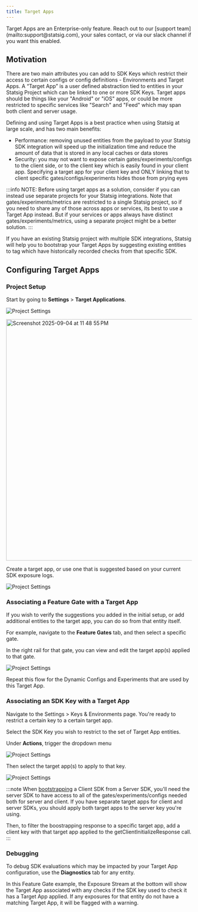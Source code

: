 ```yaml
---
title: Target Apps
---
```


<Info>
Target Apps are an Enterprise-only feature. Reach out to our [support team](mailto:support@statsig.com), your sales contact, or via our slack channel if you want this enabled.
</Info>

## Motivation

There are two main attributes you can add to SDK Keys which restrict their access to certain configs or config definitions - Environments and Target Apps. A “Target App” is a user defined abstraction tied to entities in your Statsig Project which can be linked to one or more SDK Keys.
Target apps should be things like your "Android" or "iOS" apps, or could be more restricted to specific services like "Search" and "Feed" which may span both client and server usage.

Defining and using Target Apps is a best practice when using Statsig at large scale, and has two main benefits:

- Performance: removing unused entities from the payload to your Statsig SDK integration will speed up the initialization time and reduce the amount of data that is stored in any local caches or data stores
- Security: you may not want to expose certain gates/experiments/configs to the client side, or to the client key which is easily found in your client app. Specifying a target app for your client key and ONLY linking that to client specific gates/configs/experiments hides those from prying eyes

:::info
NOTE: Before using target apps as a solution, consider if you can instead use separate projects for your Statsig integrations. Note that gates/experiments/metrics are restricted to a single Statsig project, so if you need to share any of those across apps or services, its best to use a Target App instead. But if your services or apps always have distinct gates/experiments/metrics, using a separate project might be a better solution.
:::

If you have an existing Statsig project with multiple SDK integrations, Statsig will help you to bootstrap your Target Apps by suggesting existing entities to tag which have historically recorded checks from that specific SDK.

## Configuring Target Apps

### Project Setup

Start by going to **Settings** > **Target Applications**.

![Project Settings](/img/target_apps/settings.png)

<img
  width="1485"
  height="654"
  alt="Screenshot 2025-09-04 at 11 48 55 PM"
  src="https://github.com/user-attachments/assets/c359c25c-dead-44c4-8c1f-dd8cefb24929"
/>

Create a target app, or use one that is suggested based on your current SDK exposure logs.

![Project Settings](/img/target_apps/add.png)

### Associating a Feature Gate with a Target App

If you wish to verify the suggestions you added in the initial setup, or add additional entities to the target app, you can do so from that entity itself.

For example, navigate to the **Feature Gates** tab, and then select a specific gate.

In the right rail for that gate, you can view and edit the target app(s) applied to that gate.

![Project Settings](/img/target_apps/gate.png)

Repeat this flow for the Dynamic Configs and Experiments that are used by this Target App.

### Associating an SDK Key with a Target App

Navigate to the Settings > Keys & Environments page. You're ready to restrict a certain key to a certain target app.

Select the SDK Key you wish to restrict to the set of Target App entities.

Under **Actions**, trigger the dropdown menu

![Project Settings](/img/target_apps/keys.png)

Then select the target app(s) to apply to that key.

![Project Settings](/img/target_apps/apply.png)

:::note
When [bootstrapping](/client/concepts/initialize#2-bootstrap-initialization) a Client SDK from a Server SDK, you'll need the server SDK to have access to all of the gates/experiments/configs needed both for server and client. If you have separate target apps for client and server SDKs, you should apply both target apps to the server key you're using.

Then, to filter the boostrapping response to a specific target app, add a client key with that target app applied to the getClientInitializeResponse call.
:::

### Debugging

To debug SDK evaluations which may be impacted by your Target App configuration, use the **Diagnostics** tab for any entity.

In this Feature Gate example, the Exposure Stream at the bottom will show the Target App associated with any checks if the SDK key used to check it has a Target App applied. If any exposures for that entity do not have a matching Target App, it will be flagged with a warning.
